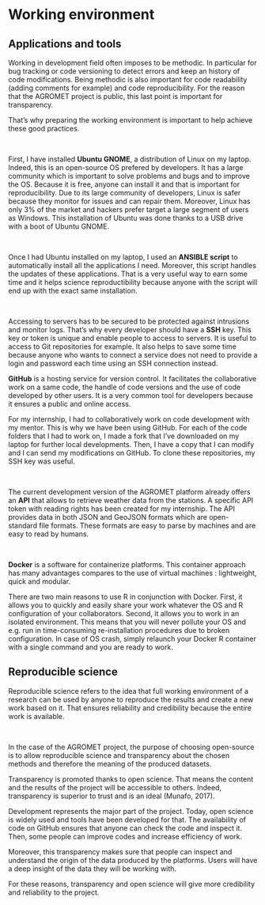 <!--
The {#rmd-basics} text after the chapter declaration will allow us to link throughout the document back to the beginning of Chapter 1.  These labels will automatically be generated (if not specified) by changing the spaces to hyphens and capital letters to lowercase.  Look for the reference to this label at the beginning of Chapter 2.
-->

# Working environment {#workenv}

## Applications and tools

Working in development field often imposes to be methodic. In particular for bug tracking or code versioning to detect errors and keep an history of code modifications. Being methodic is also important for code readability (adding comments for example) and code reproducibility. For the reason that the AGROMET project is public, this last point is important for transparency.

That's why preparing the working environment is important to help achieve these good practices.

&nbsp;

First, I have installed **Ubuntu GNOME**, a distribution of Linux on my laptop. Indeed, this is an open-source OS prefered by developers. It has a large community which is important to solve problems and bugs and to improve the OS. Because it is free, anyone can install it and that is important for reproducibility. Due to its large community of developers, Linux is safer because they monitor for issues and can repair them. Moreover, Linux has only 3% of the market and hackers prefer target a large segment of users as Windows. This installation of Ubuntu was done thanks to a USB drive with a boot of Ubuntu GNOME.

&nbsp;

Once I had Ubuntu installed on my laptop, I used an **ANSIBLE script** to automatically install all the applications I need. Moreover, this script handles the updates of these applications. That is a very useful way to earn some time and it helps science reproductibility because anyone with the script will end up with the exact same installation.

&nbsp;

<!-- source : https://openclassrooms.com/en/courses/1197906-securiser-son-serveur-linux -->
Accessing to servers has to be secured to be protected against intrusions and monitor logs. That's why every developer should have a **SSH** key. This key or token is unique and enable people to access to servers. It is useful to access to Git repositories for example. It also helps to save some time because anyone who wants to connect a service does not need to provide a login and password each time using an SSH connection instead.

**GitHub** is a hosting service for version control. It facilitates the collaborative work on a same code, the handle of code versions and the use of code developed by other users. It is a very common tool for developers because it ensures a public and online access.

For my internship, I had to collaboratively work on code development with my mentor. This is why we have been using GitHub. For each of the code folders that I had to work on, I made a fork that I've downloaded on my laptop for further local developments. Then, I have a copy that I can modify and I can send my modifications on GitHub. To clone these repositories, my SSH key was useful.

&nbsp;

The current development version of the AGROMET platform already offers an **API** that allows to retrieve weather data from the stations. A specific API token with reading rights has been created for my internship. The API provides data in both JSON and GeoJSON formats which are open-standard file formats. These formats are easy to parse by machines and are easy to read by humans.

&nbsp;

**Docker** is a software for containerize platforms. This container approach has many advantages compares to the use of virtual machines : lightweight, quick and modular.

There are two main reasons to use R in conjunction with Docker. First, it allows you to quickly and easily share your work whatever the OS and R configuration of your collaborators. Second, it allows you to work in an isolated environment. This means that you will never pollute your OS and e.g. run in time-consuming re-installation procedures due to broken configuration. In case of OS crash, simply relaunch your Docker R container with a single command and you are ready to work.

## Reproducible science

Reproducible science refers to the idea that full working environment of a research can be used by anyone to reproduce the results and create a new work based on it. That ensures reliability and credibility because the entire work is available.

&nbsp;

In the case of the AGROMET project, the purpose of choosing open-source is to allow reproducible science and transparency about the chosen methods and therefore the meaning of the produced datasets.

Transparency is promoted thanks to open science. That means the content and the results of the project will be accessible to others. Indeed, transparency is superior to trust and is an ideal (Munafo, 2017).

Development represents the major part of the project. Today, open science is widely used and tools have been developed for that. The availability of code on GitHub ensures that anyone can check the code and inspect it. Then, some people can improve codes and increase efficiency of work.

Moreover, this transparency makes sure that people can inspect and understand the origin of the data produced by the platforms. Users will have a deep insight of the data they will be working with.

For these reasons, transparency and open science will give more credibility and reliability to the project.

